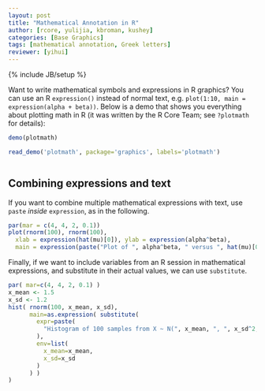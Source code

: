 ```yaml
---
layout: post
title: "Mathematical Annotation in R"
author: [rcore, yulijia, kbroman, kushey]
categories: [Base Graphics]
tags: [mathematical annotation, Greek letters]
reviewer: [yihui]
---
```

{% include JB/setup %}

Want to write mathematical symbols and expressions in R graphics? You can use an R `expression()`
instead of normal text, e.g. `plot(1:10, main = expression(alpha + beta))`. Below is a demo that
shows you everything about plotting math in R (it was written by the R Core Team; see `?plotmath`
for details):

```r
demo(plotmath)
```
```r
read_demo('plotmath', package='graphics', labels='plotmath')
```
```r
```

## Combining expressions and text

If you want to combine multiple mathematical expressions with text, use `paste` _inside_
`expression`, as in the following.

```r
par(mar = c(4, 4, 2, 0.1))
plot(rnorm(100), rnorm(100),
  xlab = expression(hat(mu)[0]), ylab = expression(alpha^beta),
  main = expression(paste("Plot of ", alpha^beta, " versus ", hat(mu)[0])))
```

Finally, if we want to include variables from an R session in mathematical 
expressions, and substitute in their actual values, we can use `substitute`.

```r
par( mar=c(4, 4, 2, 0.1) )
x_mean <- 1.5
x_sd <- 1.2
hist( rnorm(100, x_mean, x_sd),
      main=as.expression( substitute( 
        expr=paste(
          "Histogram of 100 samples from X ~ N(", x_mean, ", ", x_sd^2, ")"
        ), 
        env=list(
          x_mean=x_mean, 
          x_sd=x_sd
        ) 
      ) )
)
```
